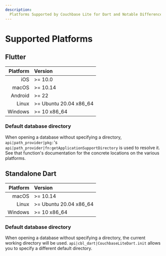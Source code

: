 ```yaml
---
description:
  Platforms Supported by Couchbase Lite for Dart and Notable Differences
---
```


# Supported Platforms

## Flutter

| Platform | Version                |
| -------: | :--------------------- |
|      iOS | >= 10.0                |
|    macOS | >= 10.14               |
|  Android | >= 22                  |
|    Linux | >= Ubuntu 20.04 x86_64 |
|  Windows | >= 10 x86_64           |

### Default database directory

When opening a database without specifying a directory,
`api|path_provider|pkg:`'s `api|path_provider|fn:getApplicationSupportDirectory`
is used to resolve it. See that function's documentation for the concrete
locations on the various platforms.

## Standalone Dart

| Platform | Version                |
| -------: | :--------------------- |
|    macOS | >= 10.14               |
|    Linux | >= Ubuntu 20.04 x86_64 |
|  Windows | >= 10 x86_64           |

### Default database directory

When opening a database without specifying a directory, the current working
directory will be used. `api|cbl_dart|CouchbaseLiteDart.init` allows you to
specify a different default directory.
